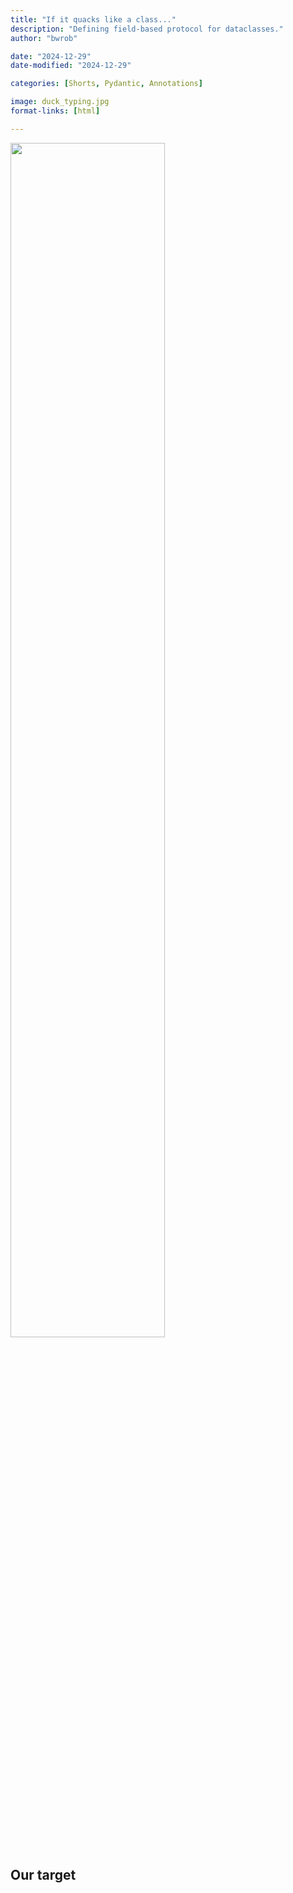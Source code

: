 ```yaml
---
title: "If it quacks like a class..."
description: "Defining field-based protocol for dataclasses."
author: "bwrob"

date: "2024-12-29"
date-modified: "2024-12-29"

categories: [Shorts, Pydantic, Annotations]

image: duck_typing.jpg
format-links: [html]

---
```


![](duck_typing.jpg){width="70%" fig-align="center"}


## Our target
